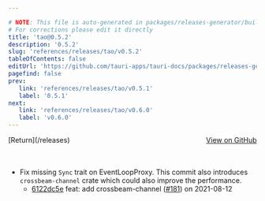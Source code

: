 ```yaml
---

# NOTE: This file is auto-generated in packages/releases-generator/build.ts
# For corrections please edit it directly
title: 'tao@0.5.2'
description: '0.5.2'
slug: 'references/releases/tao/v0.5.2'
tableOfContents: false
editUrl: 'https://github.com/tauri-apps/tauri-docs/packages/releases-generator/build.ts'
pagefind: false
prev:
   link: 'references/releases/tao/v0.5.1'
   label: '0.5.1'
next:
   link: 'references/releases/tao/v0.6.0'
   label: 'v0.6.0'
---
```


<div style="margin-bottom:3rem; display: flex; justify-content: space-between; align-items: center"><span>[Return](/releases)</span><span><a href="https://github.com/tauri-apps/tao/releases/tag/tao-v0.5.2">View on GitHub</a></span></div>

- Fix missing `Sync` trait on EventLoopProxy. This commit also introduces `crossbeam-channel` crate which could also improve the performance.
  - [6122dc5e](https://github.com/tauri-apps/tao/commit/6122dc5ec2041225a697d9673f350bcc2dda44a3) feat: add crossbeam-channel ([#181](https://github.com/tauri-apps/tao/pull/181)) on 2021-08-12

